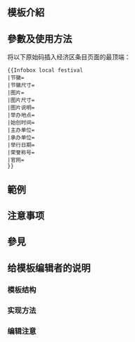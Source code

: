 <includeonly><!-- 在這裡加入模板的保護標識 --></includeonly><noinclude>{{Documentation subpage}}</noinclude>
<!-- 在本行下編輯模板說明 -->
== 模板介紹 ==

== 參數及使用方法 ==
将以下原始码插入经济区条目页面的最顶端：
<pre>
{{Infobox local festival
|节徽=
|节徽尺寸=
|图片=
|图片尺寸=
|图片说明=
|举办地点=
|始创时间=
|主办单位=
|承办单位=
|举行日期=
|荣誉称号=
|官网=
}}
</pre>
== 範例 ==

== 注意事项 ==

== 參見 ==

== 给模板编辑者的说明 ==
=== 模板结构 ===
=== 实现方法 ===
=== 编辑注意 ===

<includeonly>
<!-- 本行下加入模板的分類 -->

</includeonly>